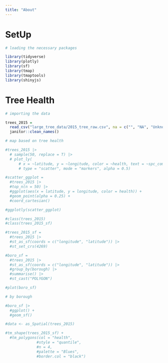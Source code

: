 ```yaml
---
title: "About"
---
```


# SetUp

```r
# loading the necessary packages

library(tidyverse)
library(plotly)
library(sf)
library(tmap)
library(tmaptools)
library(shinyjs)
```

# Tree Health

```r
# importing the data

trees_2015 =
  read_csv("large_tree_data/2015_tree_raw.csv", na = c("", "NA", "Unknown")) |> 
  janitor::clean_names()
```

```r
# map based on tree health

#trees_2015 |>
  # sample(50, replace = T) |> 
  # plot_ly(
      # x = ~latitude, y = ~longitude, color = ~health, text = ~spc_common,
      # type = "scatter", mode = "markers", alpha = 0.5)
```

```r
#scatter_ggplot = 
  #trees_2015 |>
  #top_n(n = 50) |> 
  #ggplot(aes(x = latitude, y = longitude, color = health)) +
  #geom_point(alpha = 0.25) +
  #coord_cartesian()

#ggplotly(scatter_ggplot)
```


```r
#class(trees_2015)
#class(trees_2015_sf)

#trees_2015_sf =
  #trees_2015 |> 
  #st_as_sf(coords = c("longitude", "latitude")) |> 
  #st_set_crs(4269)

#boro_sf =
  #trees_2015 |> 
  #st_as_sf(coords = c("longitude", "latitude")) |> 
  #group_by(borough) |>  
  #summarise() |> 
  #st_cast("POLYGON")

#plot(boro_sf)
```

```r
# by borough

#boro_sf |> 
  #ggplot() + 
  #geom_sf() 

#data <- as_Spatial(trees_2015)

#tm_shape(trees_2015_sf) +   
  #tm_polygons(col = "health",
              #style = "quantile",
              #n = 4,
              #palette = "Blues",
              #border.col = "black")
```

